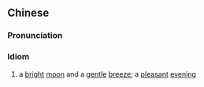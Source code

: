 {{also|月白风清}}
==Chinese==
{{zh-forms|s=月白风清|type=22}}

===Pronunciation===
{{zh-pron
|m=yuèbái fēngqīng
|c=jyut6 baak6 fung1 cing1
|cat=id
}}

===Idiom===
{{zh-idiom}}

# a [[bright]] [[moon]] and a [[gentle]] [[breeze]]; a [[pleasant]] [[evening]]